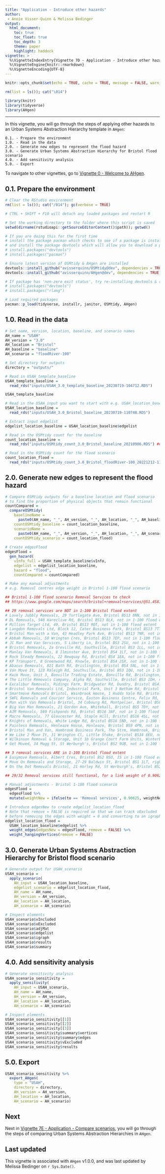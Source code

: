 ```yaml
---
title: "Application - Introduce other hazards"
author: 
 - Annie Visser-Quinn & Melissa Bedinger
output: 
  html_document:
    toc: true
    toc_float: true
    toc_depth: 3
    theme: paper
    highlight: haddock
vignette: >
  %\VignetteIndexEntry{Vignette 7D - Application - Introduce other hazards}
  %\VignetteEngine{knitr::rmarkdown}
  %\VignetteEncoding{UTF-8}
---
```

```r

knitr::opts_chunk$set(echo = TRUE, cache = TRUE, message = FALSE, warning = FALSE)

rm(list = ls()); cat("\014")

library(knitr)
library(tidyverse)
library(AHgen)
```

<style>
#TOC {
  background: url("images/hex.png");
  background-size: 230px;
  background-position-x: center;
  background-position-y: top;
  padding-top: 280px !important;
  background-repeat: no-repeat;
}
</style>

---

In this vignette, you will go through the steps of applying other hazards to an Urban Systems Abstraction Hierarchy template in `AHgen`:

    0.1. - Prepare the environment
    1.0. - Read in the data
    2.0. - Generate new edges to represent the flood hazard
    3.0. - Generate Urban Systems Abstraction Hierarchy for Bristol flood scenario
    4.0. - Add sensitivity analysis
    5.0. - Export

To navigate to other vignettes, go to [Vignette 0 - Welcome to AHgen](Vignette-0---Welcome-to-AHgen.html).


## 0.1. Prepare the environment

```r
# Clear the RStudio environment
rm(list = ls()); cat("/014"); gc(verbose = TRUE)

# CTRL + SHIFT + F10 will detach any loaded packages and restart R

# Set the working directory to the folder where this script is saved
setwd(dirname(rstudioapi::getSourceEditorContext()$path)); getwd()

# If you are doing this for the first time
# install the package pacman which checks to see if a package is installed, and if not it attempts to install the package from CRAN and/or any other repository in the pacman repository list
# and install the package devtools which will allow you to download a package straight from GitHub i.e. if they are not yet on CRAN and/or the pacman repository list
# install.packages("devtools")
# install.packages("pacman")

# Ensure latest version of OSMtidy & AHgen are installed
devtools::install_github("avisserquinn/OSMtidy@dev", dependencies = TRUE)
devtools::install_github("avisserquinn/AHgen@dev", dependencies = TRUE)

# If package has 'non-zero exit status', try re-installing devtools & rlang
# install.packages("devtools")
# install.packages("rlang")

# Load required packages
pacman::p_load(tidyverse, installr, janitor, OSMtidy, AHgen)
```


## 1.0. Read in the data

```r
# Set name, version, location, baseline, and scenario names
AH_name = "USAH"
AH_version = "3.0"
AH_location = "Bristol"
AH_baseline = "baseline"
AH_scenario = "floodRiver-100"

# Set directory for outputs
directory = "outputs/"

# Read in USAH_template_baseline
USAH_template_baseline = 
  read_rds("inputs/USAH_3.0_template_baseline_20230719-104712.RDS")

USAH_template_baseline

# Read in the USAH_input you want to start with e.g. USAH_location_baseline
USAH_location_baseline = 
  read_rds("inputs/USAH_3.0_Bristol_baseline_20230719-110748.RDS")

# Extract input edgelist
edgelist_location_baseline = USAH_location_baseline$edgelist

# Read in the OSMtidy count for the baseline
count_location_baseline = 
  read_rds("inputs/OSMtidy_count_3.0_Bristol_baseline_20210906.RDS") ## Specify 

# Read in the OSMtidy count for the flood scenario
count_location_flood = 
  read_rds("inputs/OSMtidy_count_3.0_Bristol_floodRiver-100_20221212-112538.RDS")
```


## 2.0. Generate new edges to represent the flood hazard

```r
# Compare OSMtidy outputs for a baseline location and flood scenario
# to find the proportion of physical objects that remain functional
countCompared = 
  compareOSMtidy(
    baselineName = 
      paste0(AH_name, "_", AH_version, "_", AH_location, "_", AH_baseline),
    countOSMtidy_baseline = count_location_baseline,
    scenarioName = 
      paste0(AH_name, "_", AH_version, "_", AH_location, "_", AH_scenario), 
    countOSMtidy_scenario = count_location_flood)
  
# Create edgesFlood
edgesFlood = 
  gen_hazard(
    vInfo_full = USAH_template_baseline$vInfo,
    edgelist = edgelist_location_baseline,
    hazard = "flood", 
    countCompared = countCompared)

# Make any manual adjustments
# e.g. Removal centres edge weight in Bristol 1-100 flood scenario

## Bristol 1-100 flood scenario Removal Services to check
## https://www.google.com/maps/search/bristol+removal+services/@51.4581366,-2.6416926,11.92z

## 29 removal services are NOT in 1-100 Bristol flood extent
# Lovely Jubbly Removals, 29 Turtlegate Ave, Bristol BS13 8NN, not in 1-100 flood extent
# DL Removals, 540 Hareclive Rd, Bristol BS13 0LX, not in 1-100 flood extent
# Million Target Ltd, 49, Bristol BS13 9QT, not in 1-100 flood extent
# Langdon Removals Ltd, Block 12, Cater Business Park, Bristol BS13 7TT, not in 1-100 flood extent
# Bristol Man with a Van, 43 Headley Park Ave, Bristol BS13 7NR, not in 1-100 flood extent
# Abbah Removals, 50 Wrington Cres, Bristol BS13 7EP, not in 1-100 flood extent
# JC Man and Van Services, S Liberty Ln, Bristol BS3 2SU, not in 1-100 flood extent
# Bristol Removals, 2a Greville Rd, Southville, Bristol BS3 1LL, not in 1-100 flood extent
# Manley Van Removals, 8 Ilminster Ave, Bristol BS4 1LT, not in 1-100 flood extent
# Rock Steady Removals, 22 Newquay Rd, Bristol BS4 1EA, not in 1-100 flood extent
# KP Transport, 8 Greenwood Rd, Knowle, Bristol BS4 2SX, not in 1-100 flood extent
# Abacus Removals, 821 Bath Rd, Brislington, Bristol BS4 5NL, not in 1-100 flood extent
# Van Move It, 123 Raleigh Rd, Southville, Bristol BS3 1QU, not in 1-100 flood extent
# Kwik Move, Unit 3, Bonville Trading Estate, Bonville Rd, Brislington, Bristol BS4 5QU, not in 1-100 flood extent
# The Little Removals Company, Alpha Rd, Southville, Bristol BS3 1DH, not in 1-100 flood extent (only just)
# Excalibur Removals, Ridings Farm, Bridgwater Rd, Dundry, Bristol BS41 8JP, not in 1-100 flood extent
# Bristol Van Removals Ltd, Industrial Park, Unit 3 Netham Rd, Bristol BS5 9PQ, not in 1-100 flood extent
# Smartmove Removals Bristol, Wainbrook House, 1 Hudds Vale Rd, Bristol BS5 7HY, not in 1-100 flood extent
# SWFL Removals and Courier Service, Easton Business Centre, Felix Rd, Easton, Bristol BS5 0HE, not in 1-100 flood extent
# Man with Van Removals Bristol, 34 Cobourg Rd, Montpelier, Bristol BS6 5HX, not in 1-100 flood extent
# Big Van Man Removals, 21 Gordon Ave, Whitehall, Bristol BS5 7DY, not in 1-100 flood extent
# AJM Removals, 569 Fishponds Rd, Bristol BS16 3AF, not in 1-100 flood extent
# Macro Removals, 77 Gloucester Rd, Staple Hill, Bristol BS16 4SL, not in 1-100 flood extent
# Knights of Removals, White Lodge Rd, Bristol BS16 5ND, not in 1-100 flood extent
# Painless Removals, Henleaze House, Henleaze, Bristol BS9 4PN, not in 1-100 flood extent
# Bristol Man and Van, Hambrook Business Park, The Strm, Hambrook, Bristol BS16 1RQ, not in 1-100 flood extent
# We Like 2 Move It, 31 Wrington Cl, Little Stoke, Bristol BS34 6EU, not in 1-100 flood extent
# Wilkinson Removal & Storage, Unit 1b Grange Court Farm Units, Winterbourne, Bristol BS36 1RY, not in 1-100 flood extent
# Get Moved, 34 Mogg St, St Werburgh's, Bristol BS2 9UB, not in 1-100 flood extent (just)

## 3 removal services ARE in 1-100 Bristol flood extent
# Easymove Removals, Albert Cres, Bristol BS2 0SU, IS in 1-100 flood extent
# Move On Removals and Storage, 27-29 Baldwin St, Bristol BS1 1LT, right on the line - treated as IN 1-100 flood extent
# On the Dot Removals Bristol, 21 Horley Rd, St Werburgh's, Bristol BS2 9TL, IS in 1-100 flood extent

## 29/32 Removal services still functional, for a link weight of 0.90625

# Manual adjustments - Bristol 1-100 flood scenario
edgesFlood = 
  edgesFlood %>%
  mutate(weightNew = ifelse(to == 'Removal services', 0.90625, weightNew))

# Introduce edgesNew to create edgelist_location_flood
# Note that remove = FALSE is required so that we can track vExcluded
# before removing the edges with weight = 0 and converting to an igraph for analysis
edgelist_location_flood = 
  USAH_location_baseline$edgelist %>%
  weight_edges(edgesNew = edgesFlood, remove = FALSE) %>%
  weight_hangingVertices(remove = FALSE)
```


## 3.0. Generate Urban Systems Abstraction Hierarchy for Bristol flood scenario

```r
# Generate output for USAH_scenario
USAH_scenario = 
  apply_scenario(    
    AH_input = USAH_location_baseline,
    edgelist_scenario = edgelist_location_flood,
    AH_name = AH_name, 
    AH_version = AH_version, 
    AH_location = AH_location, 
    AH_scenario = AH_scenario)

# Inspect elements
USAH_scenario$vIncluded
USAH_scenario$vExcluded
USAH_scenario$adjMat
USAH_scenario$edgelist
USAH_scenario$igraph
USAH_scenario$results
USAH_scenario$summary
```


## 4.0. Add sensitivity analysis

```r
# Generate sensitivity analysis
USAH_scenario_sensitivity = 
  apply_sensitivity(
    AH_input = USAH_scenario, 
    AH_name = AH_name, 
    AH_version = AH_version, 
    AH_location = AH_location, 
    AH_scenario = AH_scenario)

# Inspect elements
USAH_scenario_sensitivity[[1]]
USAH_scenario_sensitivity[[2]]
USAH_scenario_sensitivity[[3]]
USAH_scenario_sensitivity$summary$vertices
USAH_scenario_sensitivity$summary$edges
USAH_scenario_sensitivity$vExcluded
USAH_scenario_sensitivity$results
```


## 5.0. Export

```r
USAH_scenario_sensitivity %>% 
  export_AHgen(
    type = "USAH",
    directory = directory,
    AH_version = AH_version, 
    AH_location = AH_location, 
    AH_scenario = AH_scenario)
```


## Next
Next in [Vignette 7E - Application - Compare scenarios](Vignette-7E---Application---Compare-scenarios.html), you will go through the steps of comparing Urban Systems Abstraction Hierarchies in `AHgen`.


## Last updated
This vignette is associated with `AHgen` v1.0.0, and was last updated by Melissa Bedinger on `r Sys.Date()`.
